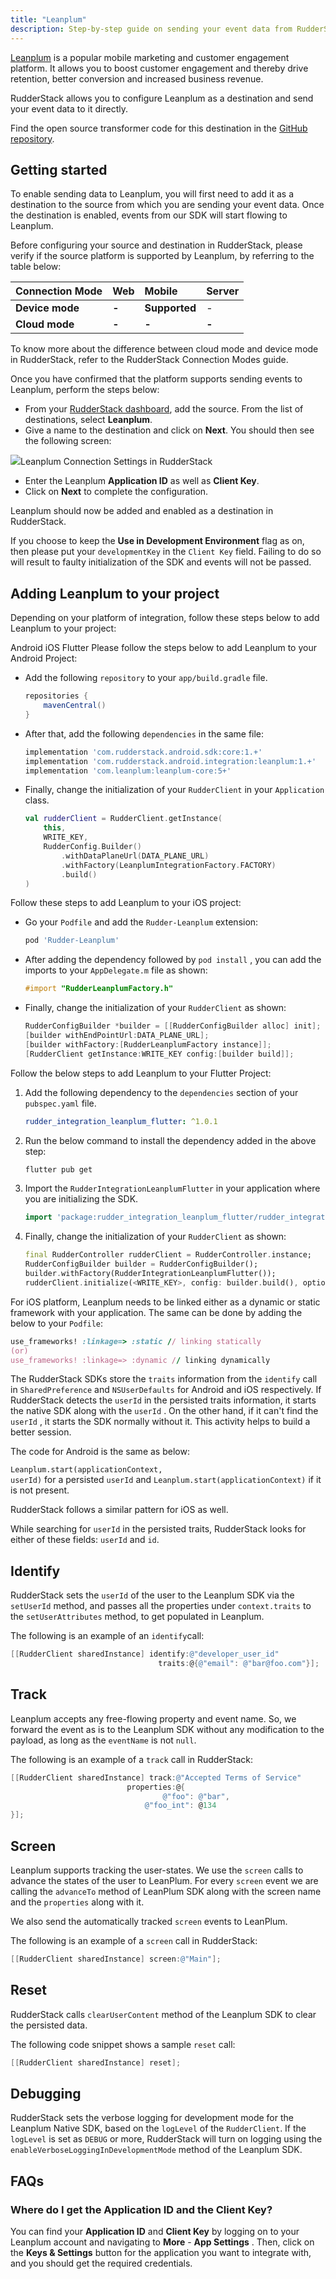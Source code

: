 ```yaml
---
title: "Leanplum"
description: Step-by-step guide on sending your event data from RudderStack to Leanplum.
---
```


[Leanplum](https://www.leanplum.com/) is a popular mobile marketing and customer engagement platform. It allows you to boost customer engagement and thereby drive retention, better conversion and increased business revenue.

RudderStack allows you to configure Leanplum as a destination and send your event data to it directly.

<div class="infoBlock">
Find the open source transformer code for this destination in the <a href="https://github.com/rudderlabs/rudder-transformer/tree/master/v0/destinations/leanplum">GitHub repository</a>.
</div>

## Getting started

To enable sending data to Leanplum, you will first need to add it as a destination to the source from which you are sending your event data. Once the destination is enabled, events from our SDK will start flowing to Leanplum.

Before configuring your source and destination in RudderStack, please verify if the source platform is supported by Leanplum, by referring to the table below:

| **Connection Mode** | **Web** | **Mobile**    | **Server** |
| :------------------ | :------ | :------------ | :--------- |
| **Device mode**     | **-**   | **Supported** | -          |
| **Cloud mode**      | **-**   | **-**         | **-**      |

<div class="infoBlock">
To know more about the difference between cloud mode and device mode in RudderStack, refer to the <Link to="/destinations/rudderstack-connection-modes/">RudderStack Connection Modes</Link> guide.
</div>

Once you have confirmed that the platform supports sending events to Leanplum, perform the steps below:

- From your [RudderStack dashboard](https://app.rudderlabs.com/), add the source. From the list of destinations, select **Leanplum**.
- Give a name to the destination and click on **Next**. You should then see the following screen:

<img src="../../assets/image (32) (1) (1) (1) (1).png" /><span class="imageTitle">Leanplum Connection Settings in RudderStack</span>

- Enter the Leanplum **Application ID** as well as **Client Key**.
- Click on **Next** to complete the configuration.

Leanplum should now be added and enabled as a destination in RudderStack.

<div class="warningBlock">

If you choose to keep the **Use in Development Environment** flag as on, then please put your `developmentKey` in the `Client Key` field. Failing to do so will result to faulty initialization of the SDK and events will not be passed.

</div>

## Adding Leanplum to your project

Depending on your platform of integration, follow these steps below to add Leanplum to your project:

<!--{% tabs %}
{% tab title="Android" %}
Please follow the steps below to add Leanplum to your Android Project:

- Add the following `repository` to your `app/build.gradle` file.

```groovy
repositories {
    mavenCentral()
}
```

- After that, add the following `dependencies` in the same file:

```groovy
implementation 'com.rudderstack.android.sdk:core:1.+'
implementation 'com.rudderstack.android.integration:leanplum:1.+'
implementation 'com.leanplum:leanplum-core:5+'
```

- Finally, change the initialization of your `RudderClient` in your `Application` class.

```kotlin
val rudderClient = RudderClient.getInstance(
    this,
    WRITE_KEY,
    RudderConfig.Builder()
        .withDataPlaneUrl(DATA_PLANE_URL)
        .withFactory(LeanplumIntegrationFactory.FACTORY)
        .build()
)
```

{% endtab %}

{% tab title="iOS" %}
Follow these steps to add Leanplum to your iOS project:

- Go your `Podfile` and add the `Rudder-Leanplum` extension:

```ruby
pod 'Rudder-Leanplum'
```

- After adding the dependency followed by `pod install` , you can add the imports to your `AppDelegate.m` file as shown:

```objectivec
#import "RudderLeanplumFactory.h"
```

- Finally, change the initialization of your `RudderClient` as shown:

```objectivec
RudderConfigBuilder *builder = [[RudderConfigBuilder alloc] init];
[builder withEndPointUrl:DATA_PLANE_URL];
[builder withFactory:[RudderLeanplumFactory instance]];
[RudderClient getInstance:WRITE_KEY config:[builder build]];
```

{% endtab %}
{% endtabs %} -->

<Tabs>
  <TabList>
    <Tab>Android</Tab>
    <Tab>iOS</Tab>
    <Tab>Flutter</Tab>
  </TabList>
    <TabPanels>
      <TabPanel>
        Please follow the steps below to add Leanplum to your Android Project:
<ul>
<li>Add the following <code class="inline-code">repository</code> to your <code class="inline-code">app/build.gradle</code> file.
<span>

```groovy
repositories {
    mavenCentral()
}
```
</span>
</li>
<li>After that, add the following <code class="inline-code">dependencies</code> in the same file:
<span>

```groovy
implementation 'com.rudderstack.android.sdk:core:1.+'
implementation 'com.rudderstack.android.integration:leanplum:1.+'
implementation 'com.leanplum:leanplum-core:5+'
```
</span>
</li>
<li>Finally, change the initialization of your <code class="inline-code">RudderClient</code> in your <code class="inline-code">Application</code> class.
<span>

```kotlin
val rudderClient = RudderClient.getInstance(
    this,
    WRITE_KEY,
    RudderConfig.Builder()
        .withDataPlaneUrl(DATA_PLANE_URL)
        .withFactory(LeanplumIntegrationFactory.FACTORY)
        .build()
)
```
</span>
</li>
</ul>
      </TabPanel>
      <TabPanel>
        Follow these steps to add Leanplum to your iOS project:
<ul>
<li>Go your <code class="inline-code">Podfile</code> and add the <code class="inline-code">Rudder-Leanplum</code> extension:
<span>

```ruby
pod 'Rudder-Leanplum'
```
</span>
</li>
<li>After adding the dependency followed by <code class="inline-code">pod install</code> , you can add the imports to your <code class="inline-code">AppDelegate.m</code> file as shown:
<span>

```objectivec
#import "RudderLeanplumFactory.h"
```
</span>
</li>
<li>Finally, change the initialization of your <code class="inline-code">RudderClient</code> as shown:
<span>

```objectivec
RudderConfigBuilder *builder = [[RudderConfigBuilder alloc] init];
[builder withEndPointUrl:DATA_PLANE_URL];
[builder withFactory:[RudderLeanplumFactory instance]];
[RudderClient getInstance:WRITE_KEY config:[builder build]];
```
</span>
</li>
</ul>
      </TabPanel>
<TabPanel>
Follow the below steps to add Leanplum to your Flutter Project:
<ol>
<li>Add the following dependency to the <code class="inline-code">dependencies</code> section of your <code class="inline-code">pubspec.yaml</code> file.
<span>

```yaml
rudder_integration_leanplum_flutter: ^1.0.1
```
</span>
</li>
<li>Run the below command to install the dependency added in the above step:
<span>

```groovy
flutter pub get
```
</span>
</li>
<li>Import the <code class="inline-code">RudderIntegrationLeanplumFlutter</code> in your application where you are initializing the SDK.
<span>

```dart
import 'package:rudder_integration_leanplum_flutter/rudder_integration_leanplum_flutter.dart';
```
</span>
</li>

<li>Finally, change the initialization of your <code class="inline-code">RudderClient</code> as shown:
<span>

```dart
final RudderController rudderClient = RudderController.instance;
RudderConfigBuilder builder = RudderConfigBuilder();
builder.withFactory(RudderIntegrationLeanplumFlutter());  
rudderClient.initialize(<WRITE_KEY>, config: builder.build(), options: null);
```
</span>
</li>
</ol>
<div class="infoBlock">
For iOS platform, Leanplum needs to be linked either as a dynamic or static framework with your application. The same can be done by adding the below to your <code class="inline-code">Podfile</code>:

```ruby
use_frameworks! :linkage=> :static // linking statically
(or)
use_frameworks! :linkage=> :dynamic // linking dynamically
```

</div>
      </TabPanel>
    </TabPanels>
</Tabs>

<div class="infoBlock">

The RudderStack SDKs store the <code class="inline-code">traits</code> information from the <code class="inline-code">identify</code> call in <code class="inline-code">SharedPreference</code> and <code class="inline-code">NSUserDefaults</code> for Android and iOS respectively. If RudderStack detects the <code class="inline-code">userId</code> in the persisted traits information, it starts the native SDK along with the <code class="inline-code">userId</code> . On the other hand, if it can't find the <code class="inline-code">userId</code> , it starts the SDK normally without it. This activity helps to build a better session.

The code for Android is the same as below:

<code class="inline-code">Leanplum.start(applicationContext, userId)</code> for a persisted <code class="inline-code">userId</code> and <code class="inline-code">Leanplum.start(applicationContext)</code> if it is not present.

RudderStack follows a similar pattern for iOS as well.

While searching for <code class="inline-code">userId</code> in the persisted traits, RudderStack looks for either of these fields: <code class="inline-code">userId</code> and <code class="inline-code">id</code>.

</div>

## Identify

RudderStack sets the `userId` of the user to the Leanplum SDK via the `setUserId` method, and passes all the properties under `context.traits` to the `setUserAttributes` method, to get populated in Leanplum.

The following is an example of an `identify`call:

```objectivec
[[RudderClient sharedInstance] identify:@"developer_user_id"
                                 traits:@{@"email": @"bar@foo.com"}];
```

## Track

Leanplum accepts any free-flowing property and event name. So, we forward the event as is to the Leanplum SDK without any modification to the payload, as long as the `eventName` is not `null`.

The following is an example of a `track` call in RudderStack:

```objectivec
[[RudderClient sharedInstance] track:@"Accepted Terms of Service"
                          properties:@{
                                  @"foo": @"bar",
                              @"foo_int": @134
}];
```

## Screen

Leanplum supports tracking the user-states. We use the `screen` calls to advance the states of the user to LeanPlum. For every `screen` event we are calling the `advanceTo` method of LeanPlum SDK along with the screen name and the `properties` along with it.

We also send the automatically tracked `screen` events to LeanPlum.

The following is an example of a `screen` call in RudderStack:

```objectivec
[[RudderClient sharedInstance] screen:@"Main"];
```

## Reset

RudderStack calls `clearUserContent` method of the Leanplum SDK to clear the persisted data.

The following code snippet shows a sample `reset` call:

```objectivec
[[RudderClient sharedInstance] reset];
```

## Debugging

RudderStack sets the verbose logging for development mode for the Leanplum Native SDK, based on the `logLevel` of the `RudderClient`. If the `logLevel` is set as `DEBUG` or more, RudderStack will turn on logging using the `enableVerboseLoggingInDevelopmentMode` method of the Leanplum SDK.

## FAQs

### Where do I get the Application ID and the Client Key?

You can find your **Application ID** and **Client Key** by logging on to your Leanplum account and navigating to **More** - **App Settings** . Then, click on the **Keys & Settings** button for the application you want to integrate with, and you should get the required credentials.


